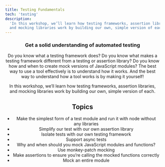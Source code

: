 ```yaml
---
title: Testing Fundamentals
tech: 'testing'
description:
  'In this workshop, we’ll learn how testing frameworks, assertion libraries,
  and mocking libraries work by building our own, simple version of each.'
---
```



<Header
  title="Cypress Fundamentals"
  date="TBA"
  buttonText="Get on the wait list"
/>

### Get a solid understanding of automated testing

Do you know what a testing framework does? Do you know what makes a testing
framework different from a testing or assertion library? Do you know how and
when to create mock versions of JavaScript modules? The best way to use a tool
effectively is to understand how it works. And the best way to understand how a
tool works is by making it yourself!

In this workshop, we’ll learn how testing frameworks, assertion libraries, and
mocking libraries work by building our own, simple version of each.

## Topics

- Make the simplest form of a test module and run it with node without any
  libraries
- Simplify our test with our own assertion library
- Isolate tests with our own testing framework
- Support async tests
- Why and when should you mock JavaScript modules and functions?
- Use monkey-patch mocking
- Make assertions to ensure you’re calling the mocked functions correctly
- Mock an entire module
